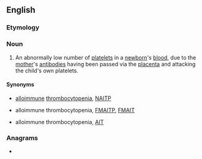 {{also|nait|näit|naît}}
{{wikipedia|neonatal alloimmune thrombocytopenia}}
==English==

===Etymology===
{{abbreviation of|[[neonatal]] [[alloimmune]] [[thrombocytopenia]]|lang=en}}

===Noun===
{{en-noun|-}}

# {{lb|en|pathology}} An abnormally low number of [[platelets]] in a [[newborn]]'s [[blood]], due to the [[mother]]'s [[antibody|antibodies]] having been passed via the [[placenta]] and attacking the child's own platelets.

====Synonyms====
* {{l|en|neonatal}} [[alloimmune]] [[thrombocytopenia]], [[NAITP]]
* {{l|en|feto-maternal}} alloimmune thrombocytopenia, [[FMAITP]], [[FMAIT]]
* alloimmune thrombocytopenia, [[AIT]]

===Anagrams===
* {{anagrams|en|a=aint|TINA|Tani|Tian|Tina|ain't|aniṭ|anti|anti-|tain|tian|tina}}